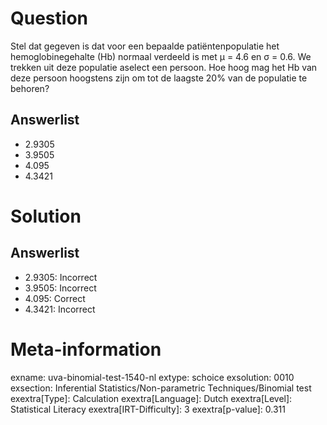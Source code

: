 Question
========

Stel dat gegeven is dat voor een bepaalde patiëntenpopulatie het
hemoglobinegehalte (Hb) normaal verdeeld is met μ = 4.6 en σ = 0.6. We
trekken uit deze populatie aselect een persoon. Hoe hoog mag het Hb van
deze persoon hoogstens zijn om tot de laagste 20% van de populatie te
behoren?

Answerlist
----------

* 2.9305
* 3.9505
* 4.095
* 4.3421

Solution
========

Answerlist
----------

* 2.9305: Incorrect
* 3.9505: Incorrect
* 4.095: Correct
* 4.3421: Incorrect

Meta-information
================
exname: uva-binomial-test-1540-nl
extype: schoice
exsolution: 0010
exsection: Inferential Statistics/Non-parametric Techniques/Binomial test
exextra[Type]: Calculation
exextra[Language]: Dutch
exextra[Level]: Statistical Literacy
exextra[IRT-Difficulty]: 3
exextra[p-value]: 0.311
